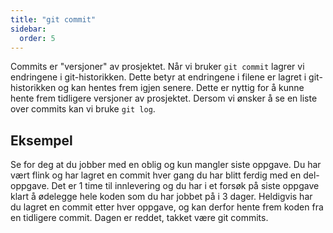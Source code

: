 ```yaml
---
title: "git commit"
sidebar:
  order: 5
---
```


Commits er "versjoner" av prosjektet. Når vi bruker `git commit` lagrer vi endringene i git-historikken. Dette betyr at endringene i filene er lagret i git-historikken og kan hentes frem igjen senere. Dette er nyttig for å kunne hente frem tidligere versjoner av prosjektet. Dersom vi ønsker å se en liste over commits kan vi bruke `git log`.

## Eksempel

Se for deg at du jobber med en oblig og kun mangler siste oppgave. Du har vært flink og har lagret en commit hver gang du har blitt ferdig med en del-oppgave. Det er 1 time til innlevering og du har i et forsøk på siste oppgave klart å ødelegge hele koden som du har jobbet på i 3 dager. Heldigvis har du lagret en commit etter hver oppgave, og kan derfor hente frem koden fra en tidligere commit. Dagen er reddet, takket være git commits.


<SelectCorrect
  question="Hva er hovedformålet med en 'git commit'?"
  correct="Lagre nåværende tilstand av valgte filer i git-historikken."
  wrong1="Laste opp dine endringer til et fjern-repository."
  wrong2="Slette uønskede filer fra git-historikken."
/>



<LikeThisPage />

